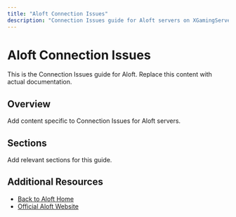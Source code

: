 ```yaml
---
title: "Aloft Connection Issues"
description: "Connection Issues guide for Aloft servers on XGamingServer"
---
```


# Aloft Connection Issues

This is the Connection Issues guide for Aloft. Replace this content with actual documentation.

## Overview

Add content specific to Connection Issues for Aloft servers.

## Sections

Add relevant sections for this guide.

## Additional Resources

- [Back to Aloft Home](./index)
- [Official Aloft Website](https://example.com)
